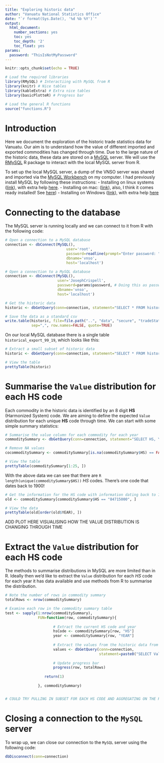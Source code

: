```yaml
---
title: "Exploring historic data"
author: "Vanuatu National Statistics Office"
date: "`r format(Sys.Date(), '%d %b %Y')`"
output:
  html_document:
    number_sections: yes
    toc: yes
    toc_depth: '2'
    toc_float: yes
params: 
  password: "ThisIsNotMyPassword"
---
```


```r
knitr::opts_chunk$set(echo = TRUE)
```

```r

# Load the required libraries
library(RMySQL) # Interactiing with MySQL from R
library(knitr) # Nice tables
library(kableExtra) # Extra nice tables
library(basicPlotteR) # Progress bar

# Load the general R functions
source("functions.R")
```

# Introduction

Here we document the exploration of the historic trade statistics data for Vanuatu. Our aim is to understand how the value of different imported and exported commodities has changed through time. Due to the large nature of the historic data, these data are stored on a [MySQL](https://www.mysql.com/) server. We will use the [RMySQL](https://cran.r-project.org/web/packages/RMySQL/RMySQL.pdf) R package to interact with the local MySQL server from R.

To set up the local MySQL server, a dump of the VNSO server was shared and imported via the [MySQL Workbench](https://www.mysql.com/products/workbench/) on my computer. I had previously install MySQL by following these instructions:
- Installing on linux systems ([link](https://dev.mysql.com/doc/refman/8.0/en/linux-installation.html)), with extra help [here](https://itsfoss.com/install-mysql-ubuntu/).
- Installing on mac: ([link](https://dev.mysql.com/doc/mysql-osx-excerpt/5.7/en/osx-installation.html)), also, I think it comes ready installed! See [here](https://www.thoughtco.com/installing-mysql-on-mac-2693866))
- Installing on Windows ([link](https://dev.mysql.com/downloads/installer/)), with extra help [here](https://www.wikihow.com/Install-the-MySQL-Database-Server-on-Your-Windows-PC)

# Connecting to the database

The MySQL server is running locally and we can connect to it from R with the following code:

```r
# Open a connection to a MySQL database
connection <- dbConnect(MySQL(), 
                            user='root', 
                            password=readline(prompt="Enter password: "), # Doing this as password never stored in easily accessible format now
                            dbname='vnso',
                            host='localhost')
```


```r
# Open a connection to a MySQL database
connection <- dbConnect(MySQL(), 
                        user='JosephCrispell', 
                        password=params$password, # Doing this as password never stored in easily accessible format now
                        dbname='vnso',
                        host='localhost')
```

```r
# Get the historic data
historic <- dbGetQuery(conn=connection, statement="SELECT * FROM historical_export_99_19")

# Save the data as a standard csv
write.table(historic, file=file.path("..", "data", "secure", "tradeStats_historic_14-09-20.csv"),
            sep=",", row.names=FALSE, quote=TRUE)
```
 
On our local MySQL database there is a single table `historical_export_99_19`, which looks like this:

```r

# Extract a small subset of historic data
historic <- dbGetQuery(conn=connection, statement="SELECT * FROM historical_export_99_19 LIMIT 25")

# View the table
prettyTable(historic)
```

# Summarise the `Value` distribution for each HS code

Each commodity in the historic data is identified by an 8 digit **HS** (Harmonized System) code. We are aiming to define the expected `Value` distribution for each unique **HS** code through time. We can start with some simple summary statistics:

```r
# Summarise the value column for each commodity for each year
commoditySummary <- dbGetQuery(conn=connection, statement="SELECT HS, YEAR, AVG(Value) AS average, MAX(Value) AS maximum, MIN(Value) AS minimum, COUNT(HS) AS count, SUM(HS) AS sum FROM historical_export_99_19 GROUP BY HS, YEAR")

# Remove NA values
cocommoditySummary <- commoditySummary[is.na(commoditySummary$HS) == FALSE, ]

# View the table
prettyTable(commoditySummary[1:25, ])
```

With the above data we can see that there are `R length(unique(commoditySummary$HS))` *HS* codes. There's one code that dates back to 1900!

```r
# Get the information for the HS code with information dating back to 1900
old <- commoditySummary[commoditySummary$HS == "84715000", ]

# View the data
prettyTable(old[order(old$YEAR), ])
```

ADD PLOT HERE VISUALISING HOW THE VALUE DISTRIBUTION IS CHANGING THROUGH TIME

# Extract the `Value` distribution for each HS code

The methods to summarise distributions in MySQL are more limited than in R. Ideally then we'd like to extract the `Value` distribution for each *HS* code for each year it has data available and use methods from R to summarise the distribution.

```r
# Note the number of rows in commodity summary
totalRows <- nrow(commoditySummary)

# Examine each row in the commodity summary table
test <- sapply(1:nrow(commoditySummary), 
               FUN=function(row, commoditySummary){
                 
                      # Extract the current HS code and year
                      hsCode <- commoditySummary[row, "HS"]
                      year <- commoditySummary[row, "YEAR"]
  
                      # Extract the values from the historic data from MySQL
                      values <- dbGetQuery(conn=connection, 
                                           statement=paste0("SELECT Value FROM historical_export_99_19 WHERE HS = ", hsCode, " AND YEAR = ", year))[, 1]
  
                      # Update progress bar
                      progress(row, totalRows)
                  
                  return(1)
                 
               }, commoditySummary)


# COULD TRY PULLING IN SUBSET FOR EACH HS CODE AND AGGREGATING ON THE R SIDE???
```

# Closing a connection to the `MySQL` server

To wrap up, we can close our connection to the `MySQL` server using the following code:
```r
dbDisconnect(conn=connection)
```


